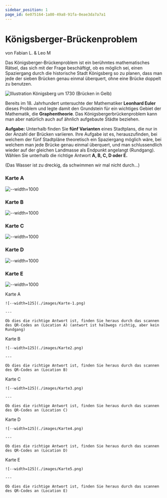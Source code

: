 ```yaml
---
sidebar_position: 1
page_id: 6e075164-1a80-49a8-91fa-0eae3da7a7a1
---
```



# Königsberger-Brückenproblem

von Fabian L. & Leo M

Das Königsberger-Brückenproblem ist ein berühmtes mathematisches Rätsel, das sich mit der Frage beschäftigt, ob es möglich sei, einen Spaziergang durch die historische Stadt Königsberg so zu planen, dass man jede der sieben Brücken genau einmal überquert, ohne eine Brücke doppelt zu benutzen.

![Illustration Königsberg um 1730 (Brücken in Gelb)](./images/Konigsberg_bridges.png)

Bereits im 18. Jahrhundert untersuchte der Mathematiker **Leonhard Euler** dieses Problem und legte damit den Grundstein für ein wichtiges Gebiet der Mathematik, die **Graphentheorie**. Das Königsbergerbrückenproblem kann man aber natürlich auch auf ähnlich aufgebaute Städte beziehen.

**Aufgabe:** Unterhalb finden Sie **fünf Varianten** eines Stadtplans, die nur in der Anzahl der Brücken variieren. Ihre Aufgabe ist es, herauszufinden, bei welchem der fünf Stadtpläne theoretisch ein Spaziergang möglich wäre, bei welchem man jede Brücke genau einmal überquert, und man schlussendlich wieder auf der gleichen Landmasse als Endpunkt angelangt (Rundgang). Wählen Sie unterhalb die richtige Antwort **A, B, C, D oder E.**

(Das Wasser ist zu dreckig, da schwimmen wir mal nicht durch...)

### Karte A

![--width=1000](./images/Karte4.png)

### Karte B

![--width=1000](./images/Karte2.png)

### Karte C

![--width=1000](./images/Karte3.png)

### Karte D

![--width=1000](./images/Karte-1.png)

### Karte E

![--width=1000](./images/Karte5.png)

<AdventureOptions>
  <AdventureOption label="A" nextGuessIn={60}>
    Karte A

    ![--width=125](./images/Karte-1.png)

    ---

    Ob dies die richtige Antwort ist, finden Sie heraus durch das scannen des QR-Codes an (Location A) (antwort ist halbwegs richtig, aber kein Rundgang)
  </AdventureOption>

  <AdventureOption label="B" nextGuessIn={60}>
    Karte B

    ![--width=125](./images/Karte2.png)

    ---

    Ob dies die richtige Antwort ist, finden Sie heraus durch das scannen des QR-Codes an (Location B)
  </AdventureOption>

  <AdventureOption label="C" nextGuessIn={60}>
    Karte C

    ![--width=125](./images/Karte3.png)

    ---

    Ob dies die richtige Antwort ist, finden Sie heraus durch das scannen des QR-Codes an (Location C)
  </AdventureOption>

  <AdventureOption label="D" nextGuessIn={60}>
    Karte D

    ![--width=125](./images/Karte4.png)

    ---

    Ob dies die richtige Antwort ist, finden Sie heraus durch das scannen des QR-Codes an (Location D)
  </AdventureOption>

  <AdventureOption label="E" nextGuessIn={60}>
    Karte E

    ![--width=125](./images/Karte5.png)

    ---

    Ob dies die richtige Antwort ist, finden Sie heraus durch das scannen des QR-Codes an (Location E)
  </AdventureOption>
</AdventureOptions>